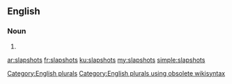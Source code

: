 ==English==

===Noun===
{{head|en}}

# {{plural of|slapshot}}

[[Category:English plurals]][[Category:English plurals using obsolete wikisyntax]]

[[ar:slapshots]]
[[fr:slapshots]]
[[ku:slapshots]]
[[my:slapshots]]
[[simple:slapshots]]